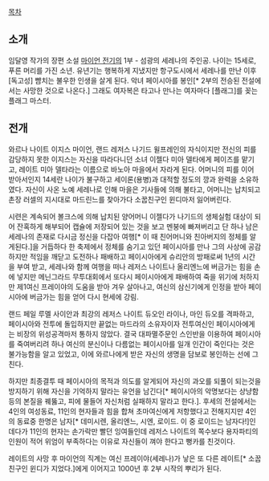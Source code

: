 [[목차]]

== 소개 ==
임달영 작가의 장편 소설 [[마이언 전기]]의 1부 - 섬광의 세레나의 주인공. 나이는 15세로, 푸른 머리를 가진 소년. 유년기는 행복하게 지냈지만 항구도시에서 세레나를 만난 이후 [독고성] 뺨치는 불우한 인생을 살게 된다. 악녀 페이시아를 봉인[* 2부의 전승된 전설에서는 사망한 것으로 나온다.] 그래도 여자복은 타고나 만나는 여자마다 [플래그]를 꽂는 플래그 마스터.


== 전개 ==

와르나 나이트 이지스 마이언, 랜드 레저스 나기드 윌프레인의 자식이지만 전신의 피를 감당하지 못한 이지스는 자신을 따라다니던 소녀 이젤다 미아 델타에게 페이즈를 맡기고, 레이트 미아 델타라는 이름으로 바노아 마을에서 자라게 된다. 어머니의 피를 이어 받아서인지  14세란 나이가 불구하고 세이론(용병)과 대적할 정도의 깡과 완력을 소유하였다. 자신이 사온 노예 세레나로 인해 마을은 기사들에 의해 불타고, 어머니는  납치되고 촌장 러셀의 지시대로 마드린느를 찾아가다 소꿉친구인 윈디마저 잃어버린다. 

시련은 계속되어 볼크스에 의해 납치된 양어머니 이젤다가 나기드의 생체실험 대상이 되어 잔혹하게 해부되어 캡슐에 저장되어 있는 것을 보고 멘붕에 빠져버리고 단 하나 남은 세레나의 존재로 다시금 정신을 다잡아 여행[* 이 때 친어머니와 친아버지의 정체를 알게된다.]을 거듭하다 한 축제에서 정체를 숨기고 있던 페이시아를 만나 그의 사상에 공감하지만 적임을 깨닫고 도전하나 패배하고 페이시아에게 슈리안의 방패로써 1년의 시간을 부여 받고, 세레나와 함께 여행을 떠나 레저스 나이트나 올리엔느에 버금가는 힘을 손에 넣지만 메닌그라드 무투대회에서 또다시 페이시아에게 패배하여 죽을 위기에 처하지만 제1여신 프레이야의 도움을 받아 겨우 살아나고, 여신의 삼신기에게 인정을 받아 페이시아에 버금가는 힘을 얻어 다시 현세에 강림.

랜드 페일 루멜 사이안과 최강의 레저스 나이트 듀오인 라이나, 마인 듀오를 격파하고, 페이시아와 전투에 돌입하지만 끝없는 마드라의 소유자이자 전투여신인 페이시아에게는 비장의 위성공격마저 통하지 않았다. 결국 대파멸주문인 스인반을 이용하여 페이시아를 죽여버리려 하나 여신의 분신이나 다름없는 페이시아를 일개 인간이 죽인다는 것은 불가능함을 알고 있었고, 이에 와르나에게 받은 자신의 생명을 담보로 봉인하는 선에 그친다. 

하지만 최종결투 때 페이시아의 목적과 의도를 알게되어 자신의 과오를 되풀이 되는것을 방지하기 위해 자신을 기억하지 말라는 유언을 남긴다[* 페이시아의 악명보다는 상냥함등의 본질을 꿰뚫고, 피에 물들어 자신처럼 실패하지 말라고 한다.]. 후세의 전설에서는 4인의 여성동료, 11인의 현자들과 힘을 합쳐 초마여신에게 저항했다고 전해지지만 4인의 동료중 한명은 남자[* 데미시렌, 올리엔느, 시엔, 로이드. 이 중 로이드는 남자다!]인데다가 11인의 현자는 손가락만 빨던 잉여들인데 레저스 나이트의 쪽수보다 용자파티의 인원이 적어 위엄이 부족하다는 이유로 자신들이 껴야 한다고 뻥카를 친것이다. 

레이트의 사망 후 마이언의 직계는 여신 프레이야(세레나)가 낳은 또 다른 레이트[* 소꿉친구인 윈디가 지었다.]에게 이어지고 1000년 후 2부 시작의 뿌리가 된다. 

